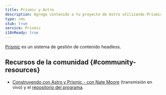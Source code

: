 ```yaml
---
title: Prismic y Astro
description: Agrega contenido a tu proyecto de Astro utilizando Prismic como CMS
type: cms
stub: true
service: Prismic
i18nReady: true
---
```


[Prismic](https://prismic.io/) es un sistema de gestión de contenido headless.

## Recursos de la comunidad \{#community-resources\}

- [Construyendo con Astro y Prismic - con Nate Moore](https://www.youtube.com/watch?v=qFUfuDSLdxM) (transmisión en vivo) y el [repositorio del programa](https://github.com/natemoo-re/miles-of-code).